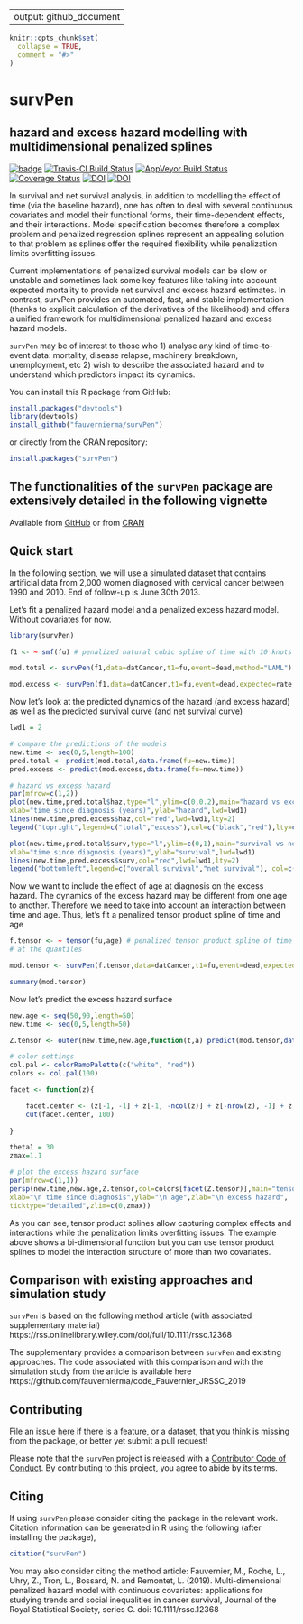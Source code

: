 

---
output: github_document
---

```r
knitr::opts_chunk$set(
  collapse = TRUE,
  comment = "#>"
)
```


# survPen
## hazard and excess hazard modelling with multidimensional penalized splines
[![badge](https://img.shields.io/badge/Launch-survPen-blue.svg)](https://mybinder.org/v2/gh/fauvernierma/survPen/master?urlpath=rstudio)
[![Travis-CI Build Status](https://travis-ci.org/fauvernierma/survPen.svg?branch=master)](https://travis-ci.org/fauvernierma/survPen)
[![AppVeyor Build Status](https://ci.appveyor.com/api/projects/status/github/fauvernierma/survPen?branch=master&svg=true)](https://ci.appveyor.com/project/fauvernierma/survpen)
[![Coverage Status](https://img.shields.io/codecov/c/github/fauvernierma/survPen/master.svg)](https://codecov.io/github/fauvernierma/survPen?branch=master)
[![DOI](https://zenodo.org/badge/181266005.svg)](https://zenodo.org/badge/latestdoi/181266005)
[![DOI](https://joss.theoj.org/papers/10.21105/joss.01434/status.svg)](https://doi.org/10.21105/joss.01434)


In survival and net survival analysis, in addition to modelling the effect of time (via the baseline hazard), 
one has often to deal with several continuous covariates and model their functional forms, their time-dependent 
effects, and their interactions. Model specification becomes therefore a complex problem and penalized regression 
splines represent an appealing solution to that problem as splines offer the required 
flexibility while penalization limits overfitting issues. 

Current implementations of penalized survival models can be slow or unstable and sometimes lack some key features 
like taking into account expected mortality to provide net survival and excess hazard estimates. In contrast, 
survPen provides an automated, fast, and stable implementation 
(thanks to explicit calculation of the derivatives of the likelihood) and offers a unified framework for 
multidimensional penalized hazard and excess hazard models.

`survPen` may be of interest to those who 1) analyse any kind of time-to-event data: mortality, disease relapse, 
machinery breakdown, unemployment, etc 2) wish to describe the associated hazard and to understand which predictors 
impact its dynamics.


You can install this R package from GitHub:

```r
install.packages("devtools")
library(devtools)
install_github("fauvernierma/survPen")
```

or directly from the CRAN repository:

```r
install.packages("survPen")
```


## The functionalities of the `survPen` package are extensively detailed in the following vignette
Available from
[GitHub](https://htmlpreview.github.io/?https://github.com/fauvernierma/survPen/blob/master/inst/doc/survival_analysis_with_survPen.html)
or from [CRAN](https://cran.r-project.org/web/packages/survPen/vignettes/survival_analysis_with_survPen.html)


## Quick start

In the following section, we will use a simulated dataset that contains artificial data from 2,000 women 
diagnosed with cervical cancer between 1990 and 2010. End of follow-up is June 30th 2013.

Let's fit a penalized hazard model and a penalized excess hazard model. Without covariates for now.
```r
library(survPen)

f1 <- ~ smf(fu) # penalized natural cubic spline of time with 10 knots placed at the quantiles

mod.total <- survPen(f1,data=datCancer,t1=fu,event=dead,method="LAML")

mod.excess <- survPen(f1,data=datCancer,t1=fu,event=dead,expected=rate,method="LAML")
```

Now let's look at the predicted dynamics of the hazard (and excess hazard) as well as the predicted 
survival curve (and net survival curve)

```r
lwd1 = 2

# compare the predictions of the models
new.time <- seq(0,5,length=100)
pred.total <- predict(mod.total,data.frame(fu=new.time))
pred.excess <- predict(mod.excess,data.frame(fu=new.time))

# hazard vs excess hazard
par(mfrow=c(1,2))
plot(new.time,pred.total$haz,type="l",ylim=c(0,0.2),main="hazard vs excess hazard",
xlab="time since diagnosis (years)",ylab="hazard",lwd=lwd1)
lines(new.time,pred.excess$haz,col="red",lwd=lwd1,lty=2)
legend("topright",legend=c("total","excess"),col=c("black","red"),lty=c(1,2), lwd=rep(lwd1,2))

plot(new.time,pred.total$surv,type="l",ylim=c(0,1),main="survival vs net survival",
xlab="time since diagnosis (years)",ylab="survival",lwd=lwd1)
lines(new.time,pred.excess$surv,col="red",lwd=lwd1,lty=2)
legend("bottomleft",legend=c("overall survival","net survival"), col=c("black","red"), lty=c(1,2), lwd=rep(lwd1,2)) 

```

Now we want to include the effect of age at diagnosis on the excess hazard. The dynamics of the excess hazard 
may be different from one age to another. Therefore we need to take into account an interaction between time and age.
Thus, let's fit a penalized tensor product spline of time and age 

```r
f.tensor <- ~ tensor(fu,age) # penalized tensor product spline of time and age with 5*5 = 25 knots placed 
# at the quantiles

mod.tensor <- survPen(f.tensor,data=datCancer,t1=fu,event=dead,expected=rate)

summary(mod.tensor)
```

Now let's predict the excess hazard surface


```r
new.age <- seq(50,90,length=50)
new.time <- seq(0,5,length=50)

Z.tensor <- outer(new.time,new.age,function(t,a) predict(mod.tensor,data.frame(fu=t,age=a))$haz)

# color settings
col.pal <- colorRampPalette(c("white", "red"))
colors <- col.pal(100)

facet <- function(z){

    facet.center <- (z[-1, -1] + z[-1, -ncol(z)] + z[-nrow(z), -1] + z[-nrow(z), -ncol(z)])/4
    cut(facet.center, 100)
    
}

theta1 = 30
zmax=1.1

# plot the excess hazard surface
par(mfrow=c(1,1))
persp(new.time,new.age,Z.tensor,col=colors[facet(Z.tensor)],main="tensor",theta=theta1,
xlab="\n time since diagnosis",ylab="\n age",zlab="\n excess hazard",
ticktype="detailed",zlim=c(0,zmax))
```

As you can see, tensor product splines allow capturing complex effects and interactions while the penalization limits overfitting issues. The example above shows a bi-dimensional function but you can use tensor product splines to model the interaction structure of more than two covariates.

## Comparison with existing approaches and simulation study

`survPen` is based on the following method article (with associated supplementary material)
https://rss.onlinelibrary.wiley.com/doi/full/10.1111/rssc.12368

The supplementary provides a comparison between `survPen` and existing approaches. The code associated with this comparison and with the simulation study from the article is available here
https://github.com/fauvernierma/code_Fauvernier_JRSSC_2019


## Contributing

File an issue [here](https://github.com/fauvernierma/survPen/issues) if there is a feature, or a dataset, that you think is missing from the package, or better yet submit a pull request!

Please note that the `survPen` project is released with a [Contributor Code of Conduct](.github/CODE_OF_CONDUCT.md). By contributing to this project, you agree to abide by its terms.

## Citing 

If using `survPen` please consider citing the package in the relevant work. Citation information can be generated in R using the following (after installing the package),

```r
citation("survPen")
```

You may also consider citing the method article:
Fauvernier, M., Roche, L., Uhry, Z., Tron, L., Bossard, N. and Remontet, L. (2019). Multi-dimensional penalized hazard model with continuous covariates: applications for studying trends and social inequalities in cancer survival, 
Journal of the Royal Statistical Society, series C. doi: 10.1111/rssc.12368










